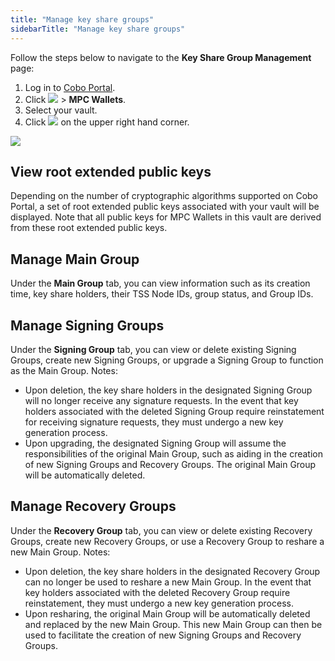 ```yaml
---
title: "Manage key share groups"
sidebarTitle: "Manage key share groups"
---
```


Follow the steps below to navigate to the **Key Share Group Management** page:

1. Log in to [Cobo Portal](https://portal.cobo.com/login).
2. Click <img src="/cn/images/mpc-wallet/wallets-icon.svg" className="icon"></img> > **MPC Wallets**.
3. Select your vault.
4. Click <img src="/cn/images/mpc-wallet/manage-key-share-group.svg" className="icon"></img> on the upper right hand corner.

<img src="/cn/images/mpc-wallet/manage-key-share-groups.png" className="screenshot_full_screen"/>


## View root extended public keys
Depending on the number of cryptographic algorithms supported on Cobo Portal, a set of root extended public keys associated with your vault will be displayed. Note that all public keys for MPC Wallets in this vault are derived from these root extended public keys.

## Manage Main Group
Under the **Main Group** tab, you can view information such as its creation time, key share holders, their TSS Node IDs, group status, and Group IDs.

## Manage Signing Groups
Under the **Signing Group** tab, you can view or delete existing Signing Groups, create new Signing Groups, or upgrade a Signing Group to function as the Main Group.
Notes:
- Upon deletion, the key share holders in the designated Signing Group will no longer receive any signature requests. In the event that key holders associated with the deleted Signing Group require reinstatement for receiving signature requests, they must undergo a new key generation process.
- Upon upgrading, the designated Signing Group will assume the responsibilities of the original Main Group, such as aiding in the creation of new Signing Groups and Recovery Groups. The original Main Group will be automatically deleted.

## Manage Recovery Groups
Under the **Recovery Group** tab, you can view or delete existing Recovery Groups, create new Recovery Groups, or use a Recovery Group to reshare a new Main Group.
Notes:
- Upon deletion, the key share holders in the designated Recovery Group can no longer be used to reshare a new Main Group. In the event that key holders associated with the deleted Recovery Group require reinstatement, they must undergo a new key generation process.
- Upon resharing, the original Main Group will be automatically deleted and replaced by the new Main Group. This new Main Group can then be used to facilitate the creation of new Signing Groups and Recovery Groups.
